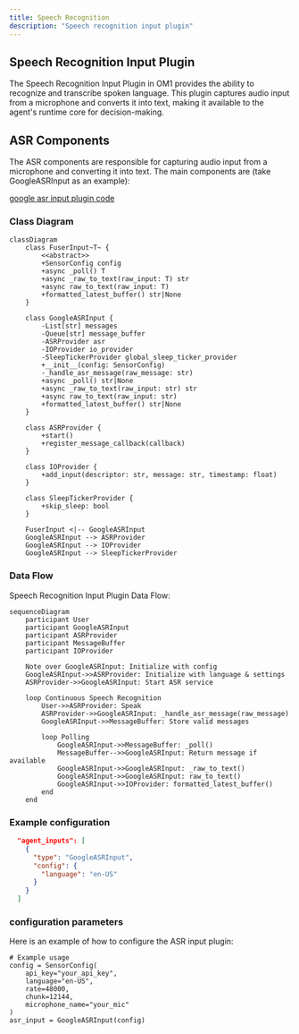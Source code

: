```yaml
---
title: Speech Recognition
description: "Speech recognition input plugin"
---
```

 
## Speech Recognition Input Plugin

The Speech Recognition Input Plugin in OM1 provides the ability to recognize and transcribe spoken language. This plugin captures audio input from a microphone and converts it into text, making it available to the agent's runtime core for decision-making.

## ASR Components

The ASR components are responsible for capturing audio input from a microphone and converting it into text. The main components are (take GoogleASRInput as an example):

[google asr input plugin code](https://github.com/OpenmindAGI/OM1/blob/main/src/inputs/plugins/google_asr.py)

### Class Diagram

```mermaid
classDiagram
    class FuserInput~T~ {
        <<abstract>>
        +SensorConfig config
        +async _poll() T
        +async _raw_to_text(raw_input: T) str
        +async raw_to_text(raw_input: T)
        +formatted_latest_buffer() str|None
    }

    class GoogleASRInput {
        -List[str] messages
        -Queue[str] message_buffer
        -ASRProvider asr
        -IOProvider io_provider
        -SleepTickerProvider global_sleep_ticker_provider
        +__init__(config: SensorConfig)
        -_handle_asr_message(raw_message: str)
        +async _poll() str|None
        +async _raw_to_text(raw_input: str) str
        +async raw_to_text(raw_input: str)
        +formatted_latest_buffer() str|None
    }

    class ASRProvider {
        +start()
        +register_message_callback(callback)
    }

    class IOProvider {
        +add_input(descriptor: str, message: str, timestamp: float)
    }

    class SleepTickerProvider {
        +skip_sleep: bool
    }

    FuserInput <|-- GoogleASRInput
    GoogleASRInput --> ASRProvider
    GoogleASRInput --> IOProvider
    GoogleASRInput --> SleepTickerProvider
```

### Data Flow

Speech Recognition Input Plugin Data Flow:

```mermaid
sequenceDiagram
    participant User
    participant GoogleASRInput
    participant ASRProvider
    participant MessageBuffer
    participant IOProvider

    Note over GoogleASRInput: Initialize with config
    GoogleASRInput->>ASRProvider: Initialize with language & settings
    ASRProvider->>GoogleASRInput: Start ASR service
    
    loop Continuous Speech Recognition
        User->>ASRProvider: Speak
        ASRProvider->>GoogleASRInput: _handle_asr_message(raw_message)
        GoogleASRInput->>MessageBuffer: Store valid messages
        
        loop Polling
            GoogleASRInput->>MessageBuffer: _poll()
            MessageBuffer-->>GoogleASRInput: Return message if available
            GoogleASRInput->>GoogleASRInput: _raw_to_text()
            GoogleASRInput->>GoogleASRInput: raw_to_text()
            GoogleASRInput->>IOProvider: formatted_latest_buffer()
        end
    end
```

### Example configuration

```json agent_inputs
  "agent_inputs": [
    {
      "type": "GoogleASRInput",
      "config": {
        "language": "en-US"
      }
    }
  ]
```

### configuration parameters

Here is an example of how to configure the ASR input plugin:
```
# Example usage
config = SensorConfig(
    api_key="your_api_key",
    language="en-US",
    rate=48000,
    chunk=12144,
    microphone_name="your_mic"
)
asr_input = GoogleASRInput(config)
```
